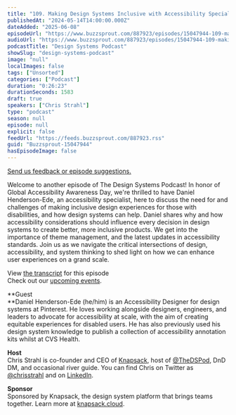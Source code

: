 ```yaml
---
title: "109. Making Design Systems Inclusive with Accessibility Specialist Daniel Henderson-Ede"
publishedAt: "2024-05-14T14:00:00.000Z"
dateAdded: "2025-06-08"
episodeUrl: "https://www.buzzsprout.com/887923/episodes/15047944-109-making-design-systems-inclusive-with-accessibility-specialist-daniel-henderson-ede.mp3"
audioUrl: "https://www.buzzsprout.com/887923/episodes/15047944-109-making-design-systems-inclusive-with-accessibility-specialist-daniel-henderson-ede.mp3"
podcastTitle: "Design Systems Podcast"
showSlug: "design-systems-podcast"
image: "null"
localImages: false
tags: ["Unsorted"]
categories: ["Podcast"]
duration: "0:26:23"
durationSeconds: 1583
draft: true
speakers: ["Chris Strahl"]
type: "podcast"
season: null
episode: null
explicit: false
feedUrl: "https://feeds.buzzsprout.com/887923.rss"
guid: "Buzzsprout-15047944"
hasEpisodeImage: false
---
```

[Send us feedback or episode suggestions.](https://www.buzzsprout.com/twilio/text_messages/887923/open_sms)

Welcome to another episode of The Design Systems Podcast! In honor of Global Accessibility Awareness Day, we're thrilled to have Daniel Henderson-Ede, an accessibility specialist, here to discuss the need for and challenges of making inclusive design experiences for those with disabilities, and how design systems can help. Daniel shares why and how accessibility considerations should influence every decision in design systems to create better, more inclusive products. We get into the importance of theme management, and the latest updates in accessibility standards. Join us as we navigate the critical intersections of design, accessibility, and system thinking to shed light on how we can enhance user experiences on a grand scale.  
  
View [the transcript](https://docs.google.com/document/d/1JaKbJEiJc-OQYg_F8PNSFftgz0mdiSJu4bsgD1lxRuw/edit?usp=sharing) for this episode  
Check out our [upcoming events](https://www.knapsack.cloud/events).

**Guest  
**Daniel Henderson-Ede (he/him) is an Accessibility Designer for design systems at Pinterest. He loves working alongside designers, engineers, and leaders to advocate for accessibility at scale, with the aim of creating equitable experiences for disabled users. He has also previously used his design system knowledge to publish a collection of accessibility annotation kits whilst at CVS Health.  
  
**Host**  
Chris Strahl is co-founder and CEO of [Knapsack](https://www.knapsack.cloud/), host of [@TheDSPod](https://twitter.com/thedspod), DnD DM, and occasional river guide. You can find Chris on Twitter as [@chrisstrahl](https://twitter.com/chrisstrahl) and on [LinkedIn](https://www.linkedin.com/in/chrisstrahl/).  
  
**Sponsor**  
Sponsored by Knapsack, the design system platform that brings teams together. Learn more at [knapsack.cloud](https://www.knapsack.cloud/?utm_source=podcast).
